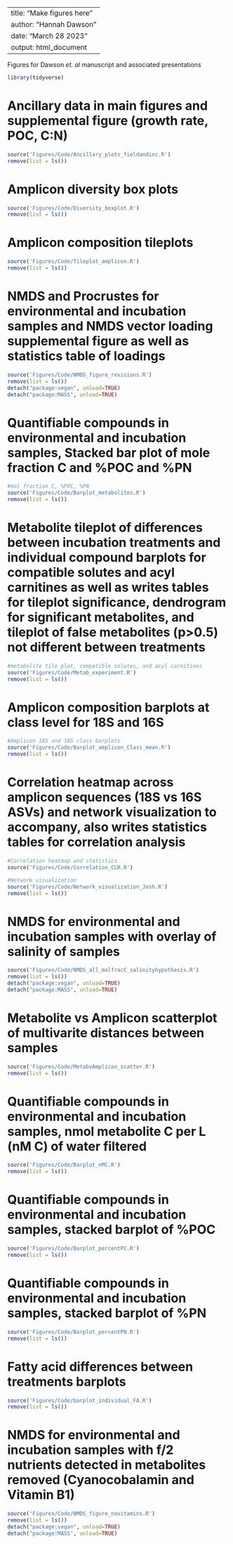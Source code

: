 ---
title: "Make figures here"
author: "Hannah Dawson"
date: "March 28 2023"
output: html_document
--

Figures for Dawson *et. al* manuscript and associated presentations


```r
library(tidyverse)
```

# Ancillary data in main figures and supplemental figure (growth rate, POC, C:N)
```r
source('Figures/Code/Ancillary_plots_fieldandinc.R')
remove(list = ls())
```

# Amplicon diversity box plots
```r
source('Figures/Code/Diversity_boxplot.R')
remove(list = ls())
```

# Amplicon composition tileplots
```r
source('Figures/Code/Tileplot_amplicon.R')
remove(list = ls())
```

# NMDS and Procrustes for environmental and incubation samples and NMDS vector loading supplemental figure as well as statistics table of loadings
```r
source('Figures/Code/NMDS_figure_revisions.R')
remove(list = ls())
detach("package:vegan", unload=TRUE)
detach("package:MASS", unload=TRUE)
```

# Quantifiable compounds in environmental and incubation samples, Stacked bar plot of mole fraction C and %POC and %PN
```r
#mol fraction C, %POC, %PN
source('Figures/Code/Barplot_metabolites.R')
remove(list = ls())

```

# Metabolite tileplot of differences between incubation treatments and individual compound barplots for compatible solutes and acyl carnitines as well as writes tables for tileplot significance, dendrogram for significant metabolites, and tileplot of false metabolites (p>0.5) not different between treatments
```r
#metabolite tile plot, compatible solutes, and acyl carnitines
source('Figures/Code/Metab_experiment.R')
remove(list = ls())
```

# Amplicon composition barplots at class level for 18S and 16S
```r
#Amplicon 18S and 16S class barplots
source('Figures/Code/Barplot_amplicon_Class_mean.R')
remove(list = ls())
```

# Correlation heatmap across amplicon sequences (18S vs 16S ASVs) and network visualization to accompany, also writes statistics tables for correlation analysis
```r
#Correlation heatmap and statistics
source('Figures/Code/Correlation_CLR.R')

#Network visualization
source('Figures/Code/Network_visualization_Josh.R')
remove(list = ls())
```

# NMDS for environmental and incubation samples with overlay of salinity of samples
```r
source('Figures/Code/NMDS_all_molfracC_salinityhypothesis.R')
remove(list = ls())
detach("package:vegan", unload=TRUE)
detach("package:MASS", unload=TRUE)
```

# Metabolite vs Amplicon scatterplot of multivarite distances between samples
```r
source('Figures/Code/MetabvAmplicon_scatter.R')
remove(list = ls())
```

# Quantifiable compounds in environmental and incubation samples, nmol metabolite C per L (nM C) of water filtered
```r
source('Figures/Code/Barplot_nMC.R')
remove(list = ls())
```

# Quantifiable compounds in environmental and incubation samples, stacked barplot of %POC
```r
source('Figures/Code/Barplot_percentPC.R')
remove(list = ls())
```

# Quantifiable compounds in environmental and incubation samples, stacked barplot of %PN
```r
source('Figures/Code/Barplot_percentPN.R')
remove(list = ls())
```

# Fatty acid differences between treatments barplots
```r
source('Figures/Code/barplot_individual_FA.R')
remove(list = ls())
```

# NMDS for environmental and incubation samples with f/2 nutrients detected in metabolites removed (Cyanocobalamin and Vitamin B1)
```r
source('Figures/Code/NMDS_figure_novitamins.R')
remove(list = ls())
detach("package:vegan", unload=TRUE)
detach("package:MASS", unload=TRUE)
```

